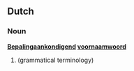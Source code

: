==Dutch==

===Noun===
'''[[Bepalingaankondigend]] [[voornaamwoord]]'''

# (grammatical terminology)

{{stub}}